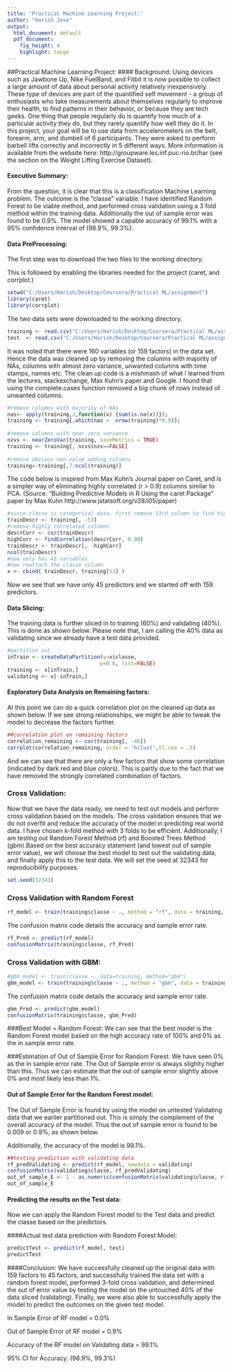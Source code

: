 ```yaml
---
title: 'Practical Machine Learning Project:'
author: "Harish Jose"
output:
  html_document: default
  pdf_document:
    fig_height: 4
    highlight: tango
---
```


##Practical Machine Learning Project:
#### Background:
Using devices such as Jawbone Up, Nike FuelBand, and Fitbit it is now possible to collect a large amount of data about personal activity relatively inexpensively. These type of devices are part of the quantified self movement - a group of enthusiasts who take measurements about themselves regularly to improve their health, to find patterns in their behavior, or because they are tech geeks. One thing that people regularly do is quantify how much of a particular activity they do, but they rarely quantify how well they do it. In this project, your goal will be to use data from accelerometers on the belt, forearm, arm, and dumbell of 6 participants. They were asked to perform barbell lifts correctly and incorrectly in 5 different ways. More information is available from the website here: http://groupware.les.inf.puc-rio.br/har (see the section on the Weight Lifting Exercise Dataset). 

#### Executive Summary:
From the question, it is clear that this is a classification Machine Learning problem. The outcome is the "classe" variable. I have identified Random Forest to be viable method, and performed cross validation using a 3 fold method within the training data. Additionally the out of sample error was found to be 0.9%. The model showed a capable accuracy of 99.1% with a 95% confidence interval of (98.9%, 99.3%).

#### Data PreProcessing:
The first step was to download the two files to the working directory.

This is followed by enabling the libraries needed for the project (caret, and corrplot.)

```r
setwd("C:/Users/Harish/Desktop/Coursera/Practical ML/assignment")
library(caret)
library(corrplot)
```
The two data sets were downloaded to the working directory.
```r
training <- read.csv("C:/Users/Harish/Desktop/Coursera/Practical ML/assignment/pml-training.csv", header = TRUE)
test  <- read.csv('C:/Users/Harish/Desktop/Coursera/Practical ML/assignment/pml-testing.csv')
```
It was noted that there were 160 variables (or 159 factors) in the data set. Hence the data was cleaned up by removing the columns with majority of NAs, columns with almost zero variance, unwanted columns with time stamps, names etc. The clean up code is a mishmash of what I learned from the lectures, stackexchange, Max Kuhn's paper and Google. I found that using the complete.cases function removed a big chunk of rows instead of unwanted columns.

```r
#remove columns with majority of NAs
nas<- apply(training,2,function(x) {sum(is.na(x))});
training <- training[,which(nas <  nrow(training)*0.9)];  
 
#remove columns with near zero variance 
nzvs <- nearZeroVar(training, saveMetrics = TRUE)
training <- training[, nzvs$nzv==FALSE]
 
#remove obvious non-value adding columns
training<-training[,7:ncol(training)]
```
The code below is inspired from Max Kuhn's Journal paper on Caret, and is a simpler way of eliminating highly correlated (r > 0.9) columns similar to PCA. (Source: "Building Predictive Models in R Using the caret Package" paper by Max Kuhn http://www.jstatsoft.org/v28/i05/paper)

```r
#since classe is categorical data, first remove 53rd column to find highly correlated factors
trainDescr <- training[, -53]
#remove highly correlated columns
descrCorr <- cor(trainDescr)
highCorr <- findCorrelation(descrCorr, 0.90)
trainDescr <- trainDescr[, -highCorr]
ncol(trainDescr)
#now only has 45 variables
#now reattach the classe column
x <- cbind( trainDescr, training[53] ) 
```

Now we see that we have only 45 predictors and we started off with 159 predictors.

#### Data Slicing:
The training data is further sliced in to training (60%) and validating (40%). This is done as shown below. Please note that, I am calling the 40% data as validating since we already have a test data provided.
```r
#partition out
inTrain <- createDataPartition(y=x$classe,
                              p=0.6, list=FALSE)
training <- x[inTrain,]
validating <- x[-inTrain,]
```
#### Exploratory Data Analysis on Remaining factors:
At this point we can do a quick correlation plot on the cleaned up data as shown below. If we see strong relationships, we might be able to tweak the model to decrease the factors further.
```r
##correlation plot on remaining factors
correlation_remaining <- cor(training[, -46])
corrplot(correlation_remaining, order = 'hclust',tl.cex = .5)
```

And we can see that there are only a few factors that show some correlation (indicated by dark red and blue colors). This is partly due to the fact that we have removed the strongly correlated combination of factors.

### Cross Validation:
Now that we have the data ready, we need to test out models and perform cross validation based on the models. The cross validation ensures that we do not overfit and reduce the accuracy of the model in predicting real world data. I have chosen k-fold method with 3 folds to be efficient. Additionally, I am testing out Random Forest Method (rf) and Boosted Trees Method (gbm).Based on the best accuracy statement (and lowest out of sample error value), we will choose the best model to test out the validating data, and finally apply this to the test data. We will set the seed at 32343 for reproducibility purposes.
```r
set.seed(32343)
```

### Cross Validation with Random Forest
```r
rf_model <- train(training$classe ~ ., method = "rf", data = training, trControl = trainControl(method = "cv", 3))
```
The confusion matrix code details the accuracy and sample error rate.
```r
rf_Pred <- predict(rf_model)
confusionMatrix(training$classe, rf_Pred)
```
### Cross Validation with GBM:
```r
#gbm_model <- train(classe ~.,data=training, method="gbm")
gbm_model <- train(training$classe ~ ., method = "gbm", data = training, trControl = trainControl(method = "cv", 3))
```
The confusion matrix code details the accuracy and sample error rate.
```r
gbm_Pred <- predict(gbm_model)
confusionMatrix(training$classe, gbm_Pred)
```
###Best Model = Random Forest:
We can see that the best model is the Random Forest model based on the high accuracy rate of 100% and 0% as the in sample error rate.

###Estimation of Out of Sample Error for Random Forest:
We have seen 0% as the in sample error rate. The Out of Sample error is always slighlty higher than this. Thus we can estimate that the out of sample error slightly above 0% and most likely less than 1%.

#### Out of Sample Error for the Random Forest model:
The Out of Sample Error is found by using the model on untested Validating data that we earlier partitioned out. This is simply the complement of the overall accuracy of the model. Thus the out of sample error is found to be 0.009 or 0.9%, as shown below.

Additionally, the accuracy of the model is 99.1%.

```r
##testing prediction with validating data
rf_predValidating <- predict(rf_model, newdata = validating)
confusionMatrix(validating$classe, rf_predValidating)
out_of_sample_E <- 1 - as.numeric(confusionMatrix(validating$classe, rf_predValidating)$overall[1])
out_of_sample_E 
```

#### Predicting the results on the Test data:
Now we can apply the Random Forest model to the Test data and predict the classe based on the predictors.

####Actual test data prediction with Random Forest Model:
```r
predictTest <- predict(rf_model, test)
predictTest
```

####Conclusion:
We have successfully cleaned up the original data with 159 factors to 45 factors, and successfully trained the data set with a random forest model, performed 3-fold cross validation, and determined the out of error value by testing the model on the untouched 40% of the data sliced (validating). Finally, we were also able to successfully apply the model to predict the outcomes on the given test model.

In Sample Error of RF model = 0.0%

Out of Sample Error of RF model = 0.9%

Accuracy of the RF model on Validating data = 99.1%

95% CI for Accuracy: (98.9%, 99.3%)
